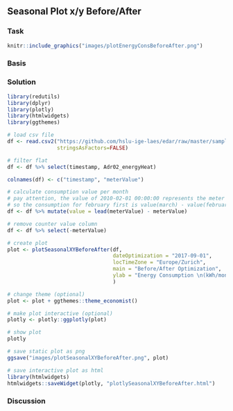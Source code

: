 ## Seasonal Plot x/y Before/After
### Task
```r
knitr::include_graphics("images/plotEnergyConsBeforeAfter.png")
```

### Basis

### Solution
```r
library(redutils)
library(dplyr)
library(plotly)
library(htmlwidgets)
library(ggthemes)

# load csv file
df <- read.csv2("https://github.com/hslu-ige-laes/edar/raw/master/sampleData/flatHeatAndHotWater.csv",
                stringsAsFactors=FALSE)

# filter flat
df <- df %>% select(timestamp, Adr02_energyHeat)

colnames(df) <- c("timestamp", "meterValue")

# calculate consumption value per month
# pay attention, the value of 2010-02-01 00:00:00 represents the meter reading on february first,
# so the consumption for february first is value(march) - value(february)!
df <- df %>% mutate(value = lead(meterValue) - meterValue)

# remove counter value column
df <- df %>% select(-meterValue)

# create plot
plot <- plotSeasonalXYBeforeAfter(df,
                                  dateOptimization = "2017-09-01",
                                  locTimeZone = "Europe/Zurich",
                                  main = "Before/After Optimization",
                                  ylab = "Energy Consumption \n(kWh/month)"
                                  )

# change theme (optional)
plot <- plot + ggthemes::theme_economist()

# make plot interactive (optional)
plotly <- plotly::ggplotly(plot)

# show plot
plotly
```

```r
# save static plot as png
ggsave("images/plotSeasonalXYBeforeAfter.png", plot)
```

```r
# save interactive plot as html
library(htmlwidgets)
htmlwidgets::saveWidget(plotly, "plotlySeasonalXYBeforeAfter.html")
```

### Discussion




